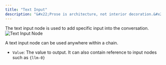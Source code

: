 ```yaml
---
title: "Text Input"
description: "&#x22;Prose is architecture, not interior decoration.&#x22; &#x2014;Ernest Hemingway"
---
```


The text input node is used to add specific input into the conversation.
![Text Input Node](/images/text-input-node.png)

A text input node can be used anywhere within a chain.

- `Value`: The value to output. It can also contain reference to input nodes such as `{llm-0}`
